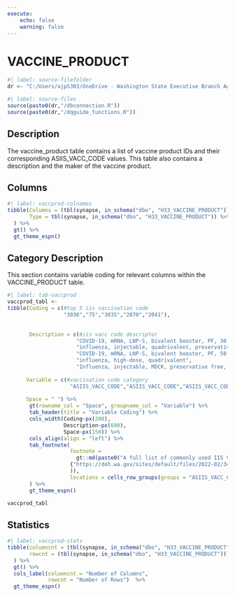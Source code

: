```yaml
---
execute:
    echo: false
    warning: false
---
```


# VACCINE_PRODUCT {.unnumbered}

```r
#| label: source-filefolder
dr <- "C:/Users/ajp5303/OneDrive - Washington State Executive Branch Agencies/source_scripts"
```

```r
#| label: source-files
source(paste0(dr,"/dbconnection.R"))
source(paste0(dr,"/dqguide_functions.R"))
```

## Description

The vaccine_product table contains a list of vaccine product IDs and their corresponding ASIIS_VACC_CODE values. This table also contains a description and the maker of the vaccine product.

## Columns

```r
#| label: vaccprod-colnames
tibble(Columns = (tbl(synapse, in_schema("dbo", "H33_VACCINE_PRODUCT")) %>% colnames()),
       Type = tbl(synapse, in_schema("dbo", "H33_VACCINE_PRODUCT")) %>% head(1) %>% as_tibble() %>% sapply(class)
  ) %>%
  gt() %>%
  gt_theme_espn()
```

## Category Description

This section contains variable coding for relevant columns within the VACCINE_PRODUCT table.

```r
#| label: tab-vaccprod
vaccprod_tabl <-
tibble(Coding = c(#top 5 iis vaccination code 
                  "3036","75","3035","2070","2041"), 
                      
              
       Description = c(#iis vacc code descriptor
                      "COVID-19, mRNA, LNP-S, bivalent booster, PF, 30 mcg/0.3 mL dose", 
                      "influenza, injectable, quadrivalent, preservative free",
                      "COVID-19, mRNA, LNP-S, bivalent booster, PF, 50 mcg/0.5 mL or 25mcg/0.25 mL dose",
                      "influenza, high-dose, quadrivalent",
                      "Influenza, injectable, MDCK, preservative free, quadrivalent"), 
                               
      Variable = c(#vaccination code category
                    "ASIIS_VACC_CODE","ASIIS_VACC_CODE","ASIIS_VACC_CODE","ASIIS_VACC_CODE","ASIIS_VACC_CODE"),  
                    
      Space = " ") %>%
       gt(rowname_col = "Space", groupname_col = "Variable") %>%
       tab_header(title = "Variable Coding") %>%
       cols_width(Coding~px(200),
                  Description~px(600),
                  Space~px(150)) %>%
       cols_align(align = "left") %>%
       tab_footnote(
                    footnote = 
                      gt::md(paste0("A full list of commonly used IIS Vaccination Codes in WA is available at: ",
                    {"https://doh.wa.gov/sites/default/files/2022-02/348-580-ConsolidatedBestChoicesGuide.pdf"}
                    )),
                    locations = cells_row_groups(groups = "ASIIS_VACC_CODE")
       ) %>%
       gt_theme_espn()

vaccprod_tabl
```

## Statistics

```r
#| label: vaccprod-stats
tibble(columncnt = (tbl(synapse, in_schema("dbo", "H33_VACCINE_PRODUCT")) %>% ncol()),
       rowcnt = (tbl(synapse, in_schema("dbo", "H33_VACCINE_PRODUCT"))) %>% nrow2()
  ) %>%
  gt() %>%
  cols_label(columncnt = "Number of Columns",
             rowcnt = "Number of Rows")  %>%
  gt_theme_espn()
```

